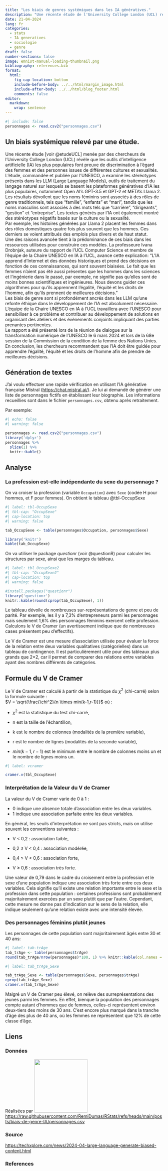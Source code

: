 ```yaml
---
title: "Les biais de genres systémiques dans les IA génératives."
description: "Une récente étude de l'University College London (UCL) révèle que les outils d'intelligence artificielle (IA) les plus populaires font preuve de discrimination à l'égard des femmes et des personnes issues de différentes cultures et sexualités."
date: 21-04-2024
lang: fr
categories: 
  - stats
  - IA generatives
  - sociologie
  - genre
draft: false
number-sections: false
image: emnist-manual-loading-thumbnail.png
bibliography: references.bib
format:
  html:
    fig-cap-location: bottom
    include-before-body: ../../html/margin_image.html
    include-after-body: ../../html/blog_footer.html
    comments: false
editor: 
  markdown: 
    wrap: sentence
---
```


```r
#| include: false
personnages <- read.csv2("personnages.csv")
```

## Un biais systémique relevé par une étude.

Une récente étude [voir @etudeUCL] menée par des chercheurs de l'University College London (UCL) révèle que les outils d'intelligence artificielle (IA) les plus populaires font preuve de discrimination à l'égard des femmes et des personnes issues de différentes cultures et sexualités.\
L'étude, commandée et publiée par l'UNESCO, a examiné les stéréotypes présents dans les LLM (Large Language Models), outils de traitement du langage naturel sur lesquels se basent les plateformes génératives d'IA les plus populaires, notamment Open AI's GPT-3.5 et GPT-2 et META's Llama 2.\
Les résultats dévoilent que les noms féminins sont associés à des rôles de genre traditionnels, tels que "famille", "enfants" et "mari", tandis que les noms masculins sont associés à des mots tels que "carrière", "dirigeants", "gestion" et "entreprise".
Les textes générés par l'IA ont également montré des stéréotypes négatifs basés sur la culture ou la sexualité.\
Par exemple, les histoires générées par Llama 2 placent les femmes dans des rôles domestiques quatre fois plus souvent que les hommes.
Ces derniers se voient attribués des emplois plus divers et de haut statut.\
Une des raisons avancée tient à la prédominance de ces biais dans les ressources utilisées pour construire ces modèles.
La professeure Ivana Drobnjak, auteure du rapport de l'UCL Computer Science et membre de l'équipe de la Chaire UNESCO en IA à l'UCL, avance cette explication: "L'IA apprend d'Internet et des données historiques et prend des décisions en fonction de ces connaissances, qui sont souvent biaisées. Le fait que les femmes n'aient pas été aussi présentes que les hommes dans les sciences et l'ingénierie dans le passé, par exemple, ne signifie pas qu'elles sont de moins bonnes scientifiques et ingénieures. Nous devons guider ces algorithmes pour qu'ils apprennent l'égalité, l'équité et les droits de l'homme, afin qu'ils prennent de meilleures décisions."\
Les biais de genre sont si profondément ancrés dans les LLM qu'une refonte éthique dans le développement de l'IA est absolument nécessaire.
L'équipe de la Chaire UNESCO en IA à l'UCL travaillera avec l'UNESCO pour sensibiliser à ce problème et contribuer au développement de solutions en organisant des ateliers et des évènements conjoints impliquant des parties prenantes pertinentes.\
Le rapport a été présenté lors de la réunion de dialogue sur la transformation numérique de l'UNESCO le 6 mars 2024 et lors de la 68e session de la Commission de la condition de la femme des Nations Unies.
En conclusion, les chercheurs recommandent que l'IA doit être guidée pour apprendre l'égalité, l'équité et les droits de l'homme afin de prendre de meilleures décisions.

## Génération de textes

J'ai voulu effectuer une rapide vérification en utilisant l'IA générative française Mistral (<https://chat.mistral.ai/>).
Je lui ai demandé de générer une liste de personnages fictifs en établissant leur biographie.
Les informations recueillies sont dans le fichier `personnages.csv`, obtenu après retraitement.

Par exemple:

```r
#| echo: false
#| warning: false

personnages <- read.csv2("personnages.csv")
library('dplyr')
personnages %>% 
  slice(1) %>% 
  knitr::kable()
```

## Analyse

### La profession est-elle indépendante du sexe du personnage ?

On va croiser la profession (variable `Occupation`) avec `Sexe` (codée H pour hommes, et F pour femmes).
On obtient le tableau @tbl-OccupSexe

```r
#| label: tbl-OccupSexe
#| tbl-cap: "OccupSexe"
#| cap-location: top
#| warning: false

tab_OccupSexe <- table(personnages$Occupation, personnages$Sexe)

library('knitr') 
kable(tab_OccupSexe)
```

On va utiliser le package *questionr* (voir @questionR) pour calculer les structures par sexe, ainsi que les marges du tableau.

```r
#| label: tbl_OccupSexe2
#| tbl-cap: "OccupSexe2"
#| cap-location: top
#| warning: false

#install.packages("questionr")
library('questionr')
knitr::kable(round(cprop(tab_OccupSexe), 1))
```

Le tableau dévoile de nombreuses sur-représentations de genre et peu de parité.
Par exemple, les il y a 7,3% d'entrepreneurs parmi les personnages mais seulement 1,6% des personnages féminins exercent cette profession.
Calculons le V de Cramer (un avertissement indique que de nombreuses cases présentent peu d'effectifs).

Le V de Cramer est une mesure d'association utilisée pour évaluer la force de la relation entre deux variables qualitatives (catégorielles) dans un tableau de contingence.
Il est particulièrement utile pour des tableaux plus grands que 2×2, car il permet de comparer des relations entre variables ayant des nombres différents de catégories.

::: callout-tip
## Formule du V de Cramer

Le V de Cramer est calculé à partir de la statistique du $\chi^2$ (chi-carré) selon la formule suivante :\
$V = \sqrt{\frac{\chi^2}{n \times min(k-1,r-1)}}$ où :

-    $\chi^2$ est la statistique du test chi-carré,

-   n est la taille de l'échantillon,

-   k est le nombre de colonnes (modalités de la première variable),

-   r est le nombre de lignes (modalités de la seconde variable),

-    $min(k−1,r−1)$ est le minimum entre le nombre de colonnes moins un et le nombre de lignes moins un.
:::

```r
#| label: vcramer

cramer.v(tbl_OccupSexe)
```

### Interprétation de la Valeur du V de Cramer

La valeur du V de Cramer varie de 0 à 1 :

-   0 indique une absence totale d'association entre les deux variables.
-   1 indique une association parfaite entre les deux variables.

En général, les seuils d'interprétation ne sont pas stricts, mais on utilise souvent les conventions suivantes :

-   V \< 0,2 : association faible,

-   0,2 ≤ V \< 0,4 : association modérée,

-   0,4 ≤ V \< 0,6 : association forte,

-   V ≥ 0,6 : association très forte.

Une valeur de 0,79 dans le cadre du croisement entre la profession et le sexe d'une population indique une association très forte entre ces deux variables.
Cela signifie qu'il existe une relation importante entre le sexe et la profession dans cette population : certaines professions sont probablement majoritairement exercées par un sexe plutôt que par l'autre.
Cependant, cette mesure ne donne pas d'indication sur le sens de la relation, elle indique seulement qu'une relation existe avec une intensité élevée.

### Des personnages féminins plutôt jeunes

Les personnages de cette population sont majoritairement âgés entre 30 et 40 ans:

```r
#| label: tab-trAge
tab_trAge <- table(personnages$trAge)
round(tab_trAge/nrow(personnages)*100, 1) %>% knitr::kable(col.names = c("Âge", "%") )

```

```r
#| label: tab_trAge_Sexe

tab_trAge_Sexe <- table(personnages$Sexe, personnages$trAge)
cprop(tab_trAge_Sexe)
cramer.v(tab_trAge_Sexe)
```

Malgré un V de Cramer peu élevé, on relève des surreprésentations des jeunes parmi les femmes.
En effet, bienque la population des personnages compte autant d'hommes que de femmes, celles-ci représentent environ deux-tiers des moins de 30 ans.
C'est encore plus marqué dans la tranche d'âge des plus de 40 ans, où les femmes ne représentent que 12% de cette classe d'âge.

## Liens

### Données

Réalisées par [![](https://chat.mistral.ai/_next/image?url=%2F_next%2Fstatic%2Fmedia%2Fle-chat-logo-large-light.b98da676.png&w=384&q=75){width="170"}](https://chat.mistral.ai/chat) <https://raw.githubusercontent.com/RemiDumas/RStats/refs/heads/main/posts/biais-de-genre-IA/personnages.csv>

### Source

<https://techxplore.com/news/2024-04-large-language-generate-biased-content.html>

### References

::: {#refs}
:::
